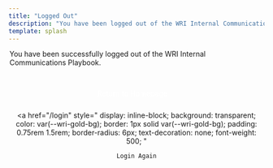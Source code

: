 ```yaml
---
title: "Logged Out"
description: "You have been logged out of the WRI Internal Communications Playbook"
template: splash
---
```



<div style="max-width: 500px; margin: 0 auto;">

<Card title="👋 Logged Out" icon="check">

You have been successfully logged out of the WRI Internal Communications Playbook.

<div style="margin-top: 2rem; text-align: center;">
  <a 
    href="/" 
    style="
      display: inline-block;
      background: var(--wri-gold-bg); 
      color: white; 
      padding: 0.75rem 1.5rem; 
      border-radius: 6px; 
      text-decoration: none; 
      font-weight: 500;
      margin-right: 1rem;
    "
  >
    Return to Homepage
  </a>
  
  <a 
    href="/login" 
    style="
      display: inline-block;
      background: transparent; 
      color: var(--wri-gold-bg); 
      border: 1px solid var(--wri-gold-bg);
      padding: 0.75rem 1.5rem; 
      border-radius: 6px; 
      text-decoration: none; 
      font-weight: 500;
    "
  >
    Login Again
  </a>
</div>

</Card>

</div>

<script>
  // Clear the authentication cookie
  document.cookie = 'wri-auth=; Max-Age=0; path=/; secure; samesite=strict';
</script>
